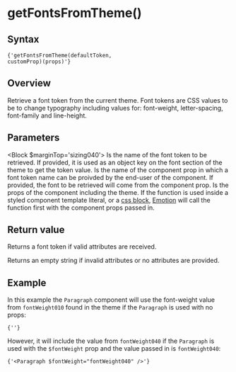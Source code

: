 

# getFontsFromTheme()

## Syntax

<Code>{'getFontsFromTheme(defaultToken, customProp)(props)'}</Code>

## Overview

Retrieve a font token from the current theme. Font tokens are CSS values to be to change typography including values for: font-weight, letter-spacing, font-family and line-height.

## Parameters

<Block $marginTop='sizing040'>
  <Prop name='defaultToken' type='ThemeToken'>
    Is the name of the font token to be retrieved. If provided, it is used as an object key on the font section of the theme to get the token value.
  </Prop>
  <Prop name='customProp' type="Exclude<keyof Props, 'theme'>">
    Is the name of the component prop in which a font token name can be proivded by the end-user of the component. If provided, the font to be retrieved will come from the component prop.
  </Prop>
  <Prop name='props' type='Props'>
    Is the props of the component including the theme. If the function is used inside a styled component template literal, or a [css block](/utils/css), [Emotion](https://emotion.sh/docs/) will call the function first with the component props passed in.
  </Prop>
</Block>

## Return value

Returns a font token if valid attributes are received.

Returns an empty string if invalid attributes or no attributes are provided.

## Example

<CodeFromFile language="text" path="examples/utils/get-fonts-from-theme.tsx"/>

In this example the `Paragraph` component will use the font-weight value from `fontWeight010` found in the theme if the `Paragraph` is used with no props:

<Code>{'<Paragraph />'}</Code>

However, it will include the value from `fontWeight040` if the `Paragraph` is used with the `$fontWeight` prop and the value passed in is `fontWeight040`:

<Code>{'<Paragraph $fontWeight="fontWeight040" />'}</Code>
